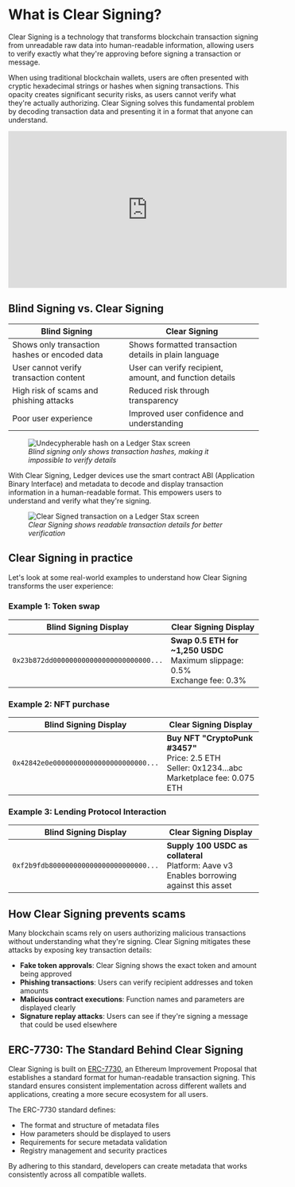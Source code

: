 
# What is Clear Signing?

Clear Signing is a technology that transforms blockchain transaction signing from unreadable raw data into human-readable information, allowing users to verify exactly what they're approving before signing a transaction or message.

When using traditional blockchain wallets, users are often presented with cryptic hexadecimal strings or hashes when signing transactions. This opacity creates significant security risks, as users cannot verify what they're actually authorizing. Clear Signing solves this fundamental problem by decoding transaction data and presenting it in a format that anyone can understand.

<iframe
  width="560"
  height="315"
  src="https://www.youtube-nocookie.com/embed/YdhWAONAGj0"
  title="YouTube video player"
  frameborder="0"
  allow="accelerometer; autoplay; clipboard-write; encrypted-media; gyroscope; picture-in-picture"
  allowfullscreen
></iframe>

## Blind Signing vs. Clear Signing

|                  Blind Signing                |                      Clear Signing                      |
| --------------------------------------------- | ------------------------------------------------------- |
| Shows only transaction hashes or encoded data |  Shows formatted transaction details in plain language  |
| User cannot verify transaction content        | User can verify recipient, amount, and function details |
| High risk of scams and phishing attacks       | Reduced risk through transparency                       |
| Poor user experience	                        | Improved user confidence and understanding              | 

<figure>
    <img
      alt="Undecypherable hash on a Ledger Stax screen"
      src="/clear-signing/blind-signing-risk.png"
    />
    <figcaption style={{ textAlign: 'center' }}>
      <i>Blind signing only shows transaction hashes, making it impossible to verify details</i>
    </figcaption>
</figure>

With Clear Signing, Ledger devices use the smart contract ABI (Application Binary Interface) and metadata to decode and display transaction information in a human-readable format. This empowers users to understand and verify what they're signing.

<figure>
    <img
      alt="Clear Signed transaction on a Ledger Stax screen"
      src="/clear-signing-cover.png"
    />
    <figcaption style={{ textAlign: 'center' }}>
      <i>Clear Signing shows readable transaction details for better verification</i>
    </figcaption>
</figure>

## Clear Signing in practice

Let's look at some real-world examples to understand how Clear Signing transforms the user experience:

### Example 1: Token swap

| Blind Signing Display | Clear Signing Display |
| --------------------- | --------------------- |
| ```0x23b872dd000000000000000000000000...``` | <b>Swap 0.5 ETH for ~1,250 USDC</b> <br /> Maximum slippage: 0.5% <br /> Exchange fee: 0.3% |

### Example 2: NFT purchase

| Blind Signing Display | Clear Signing Display |
| --------------------- | --------------------- |
| ```0x42842e0e00000000000000000000000...``` | <b>Buy NFT "CryptoPunk #3457"</b> <br />Price: 2.5 ETH<br /> Seller: 0x1234...abc  <br/> Marketplace fee: 0.075 ETH|


### Example 3: Lending Protocol Interaction

| Blind Signing Display | Clear Signing Display |
| --------------------- | --------------------- |
| ```0xf2b9fdb800000000000000000000000...``` | <b>Supply 100 USDC as collateral</b> <br />Platform: Aave v3<br />Enables borrowing against this asset|


## How Clear Signing prevents scams

Many blockchain scams rely on users authorizing malicious transactions without understanding what they're signing. Clear Signing mitigates these attacks by exposing key transaction details:

- **Fake token approvals**: Clear Signing shows the exact token and amount being approved
- **Phishing transactions**: Users can verify recipient addresses and token amounts
- **Malicious contract executions**: Function names and parameters are displayed clearly
- **Signature replay attacks**: Users can see if they're signing a message that could be used elsewhere

## ERC-7730: The Standard Behind Clear Signing

Clear Signing is built on [ERC-7730](https://eips.ethereum.org/EIPS/eip-7730), an Ethereum Improvement Proposal that establishes a standard format for human-readable transaction signing. This standard ensures consistent implementation across different wallets and applications, creating a more secure ecosystem for all users.

The ERC-7730 standard defines:

- The format and structure of metadata files
- How parameters should be displayed to users
- Requirements for secure metadata validation
- Registry management and security practices

By adhering to this standard, developers can create metadata that works consistently across all compatible wallets.


